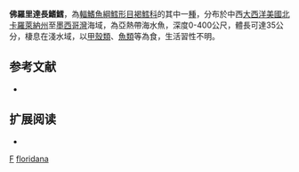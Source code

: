 {{Speciesbox
| taxon = Urophycis floridana
| binomial_authority = [[Bean|Bean]] & [[Dresel|Dresel]], 1884
| image = Fish4508 - Flickr - NOAA Photo Library.jpg
| status = NE
| status_system = IUCN3.1
| synonyms = *''Phycis floridanus'', <small>Bean & Dresel, 1884</small> 
}}
'''佛羅里達長鰭鱈'''，為[[輻鰭魚綱|輻鰭魚綱]][[鱈形目|鱈形目]][[褐鱈科|褐鱈科]]的其中一[[種|種]]，分布於中西[[大西洋|大西洋]][[美國|美國]][[北卡羅萊納州|北卡羅萊納州]]至[[墨西哥灣|墨西哥灣]]海域，為亞熱帶海水魚，深度0-400公尺，體長可達35公分，棲息在淺水域，以[[甲殼類|甲殼類]]、[[魚類|魚類]]等為食，生活習性不明。

==参考文献==
*{{FishBase_species|genus=Urophycis|species=floridana|year=2016|month=2}}

== 扩展阅读 ==
{{refbegin}}
*{{commonscat-inline|Urophycis floridana}}
{{refend}}
{{鱈形目小作品}}
{{Taxonbar}}
[[Category:1884年描述的鱼类|F]]
[[Category:長鰭鱈屬|floridana]]